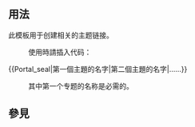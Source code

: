 <includeonly><!-- 在這裡加入模板的保護標識 --></includeonly><noinclude>{{template doc page viewed directly}}</noinclude>
<!-- 在本行下編輯模板說明 -->

== 用法 ==
此模板用于创建相关的主题链接。 

:使用時請插入代码：

<nowiki>{{Portal_seal|第一個主題的名字|第二個主題的名字|……}} </nowiki>

:其中第一个专题的名称是必需的。 

== 參見 ==

<includeonly>
<!-- 本行下加入模板的分類 -->

<!-- 本行下加入模板的跨語言鏈接 -->

</includeonly>